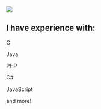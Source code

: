 <Section py="8|12|16|24">
  <Container>
    <Grid col="1|2" gap="1|1|1" alignItems="center">
    <Flexbox
        flexDirection="column"
        alignItems="center"
        textAlign="center|left"
        >
      <Image
        src="profile2.jpg"
        colStart="null|1"
        w="80%"
        rounded="lg"
        overflow="hidden"
        align="center"
      />
      </Flexbox>
      <Flexbox
        flexDirection="column"
        alignItems="center|center"
        textAlign="center|left"
      >
        <H2 m="0" fontWeight="extrabold" lineHeight="loose">
          I have experience with:
        </H2>
        <Grid col="1|2" gap="4|8|12" alignItems="center" px="8">
        <Flexbox
        flexDirection="column"
        alignItems="center"
        textAlign="center"
        >
        <P fontSize="xl|2xl" mt="2"  lineHeight="none">C</P>
        <P fontSize="xl|2xl" mt="2"  lineHeight="none">Java</P>
        <P fontSize="xl|2xl" mt="2"  lineHeight="none">PHP</P>
        </Flexbox>
        <Flexbox
        flexDirection="column"
        alignItems="center"
        textAlign="center|left"
        >
        <P fontSize="xl|2xl" mt="2"  lineHeight="none">C#</P>
        <P fontSize="xl|2xl" mt="2"  lineHeight="none">JavaScript</P>
        <P fontSize="xl|2xl" mt="2"  lineHeight="none">and more!</P>
        </Flexbox>
        </Grid>
      </Flexbox>
    </Grid>
  </Container>
</Section>